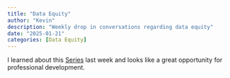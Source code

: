 ```yaml
---
title: "Data Equity"
author: "Kevin"
description: "Weekly drop in conversations regarding data equity"
date: "2025-01-21"
categories: [Data Equity]
---
```


I learned about this [Series](https://weallcount.com/talking-data-equity/) last week and looks like a great opportunity for professional development.
